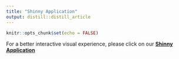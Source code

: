 ```yaml
---
title: "Shinny Application"
output: distill::distill_article
---
```


```r
knitr::opts_chunk$set(echo = FALSE)
```



For a better interactive visual experience, please click on our [**Shinny Application**](https://zhenglinliu9711.shinyapps.io/Vast_Challenge/?_ga=2.212974484.1019705079.1656816716-929220095.1654930293)


